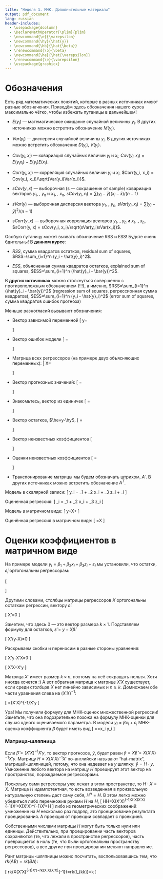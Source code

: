 ```yaml
---
title: "Неделя 1. МНК. Дополнительные материалы"
output: pdf_document
lang: russian
header-includes: 
  - \usepackage{dcolumn}
  - \DeclareMathOperator{\plim}{plim}
  - \newcommand{\e}{\varepsilon}
  - \newcommand{\hy}{\hat{y}}
  - \newcommand{\hb}{\hat{\beta}}
  - \renewcommand{\b}{\beta}
  - \newcommand{\he}{\hat{\varepsilon}}
  - \renewcommand{\e}{\varepsilon}
  - \usepackage{graphicx}
---
```


# Обозначения

Есть ряд математических понятий, которые в разных источниках имеют разные обозначения. Приведём здесь обозначения нашего курса максимально чётко, чтобы избежать путаницы в дальнейшем!

* $E(y_i)$ --- математическое ожидание случайной величины $y_i$. В других источниках можно встретить обозначение $M(y_i)$.

* $Var(y_i)$ --- дисперсия случайной величины $y_i$. В других источниках можно встретить обозначение $D(y_i)$, $V(y_i)$.

* $Cov(y_i, x_i)$ --- ковариация случайных величин $y_i$ и $x_i$, $Cov(y_i, x_i) = E(y_i x_i) - E(y_i)E(x_i)$.

* $Corr(y_i, x_i)$ --- корреляция случайных величин $y_i$ и $x_i$, $Corr(y_i, x_i) = Cov(y_i, x_i)/\sqrt{Var(y_i)Var(x_i)}$.

* $sCov(y,x)$ --- выборочная (s --- сокращение от sample) ковариация векторов $y_1$, \ldots, $y_n$ и $x_1$, \ldots, $x_n$, $sCov(y_i, x_i) = \sum (y_i - \bar y) (x_i - \bar x)/(n-1)$

* $sVar(y)$ --- выборочная дисперсия вектора $y_1$, \ldots, $y_n$, $sVar(y_i, x_i) = \sum (y_i - \bar y)^2 /(n-1)$


* $sCorr(y,x)$ --- выборочная корреляция векторов $y_1$, \ldots, $y_n$ и $x_1$, \ldots, $x_n$, $sCorr(y, x) = sCov(y_i, x_i)/\sqrt{sVar(y_i)sVar(x_i)}$.



Особую путаницу может вызвать обозначение RSS и ESS! Будьте очень бдительны! В **данном курсе**:

* $RSS$, сумма квадратов остатков, residual sum of squares, $RSS=\sum_{i=1}^n (y_i - \hat{y}_i)^2$.

* $ESS$, объясненная сумма квадратов остатков, explained sum of squares, $ESS=\sum_{i=1}^n (\hat{y}_i - \bar{y})^2$.



В **других источниках** можно столкнуться совершенно с противоположным обозначением (!!!), а именно, $RSS=\sum_{i=1}^n (\hat{y}_i - \bar{y})^2$ (regression sum of squares, регрессионная сумма квадратов), $ESS=\sum_{i=1}^n (y_i - \hat{y}_i)^2$ (error sum of squares, сумма квадратов ошибок прогноза)

Меньше разногласий вызывают обозначения:

* Вектор зависимой переменной
\[
y=\begin{pmatrix}
y_1 \\
y_2 \\
\vdots \\
y_n 
\end{pmatrix}
\]

* Вектор ошибок модели 
\[
\e=\begin{pmatrix}
\e_1 \\
\e_2 \\
\vdots \\
\e_n 
\end{pmatrix}
\]

* Матрица всех регрессоров (на примере двух объясняющих переменных):
\[
X=\begin{pmatrix}
1 & x_1 & z_1 \\
1 & x_2 & z_2 \\
\vdots & \vdots & \vdots \\
1 & x_n & z_n \\
\end{pmatrix}
\]

* Вектор прогнозных значений:
\[
\hy=\begin{pmatrix}
\hy_1 \\
\hy_2 \\
\vdots \\
\hy_n 
\end{pmatrix}
\]

* Знакомьтесь, вектор из единичек
\[
\vec{1}=\begin{pmatrix}
1 \\
1 \\
\vdots \\
1 
\end{pmatrix}
\]

* Вектор остатков, $\he=y-\hy$,
\[
\he=\begin{pmatrix}
\he_1 \\
\he_2 \\
\vdots \\
\he_n 
\end{pmatrix}
\]

* Вектор неизвестных коэффициентов
\[
\b=\begin{pmatrix}
\b_1 \\
\b_2 \\
\vdots \\
\b_k 
\end{pmatrix}
\]

* Оценки неизвестных коэффициентов
\[
\hb=\begin{pmatrix}
\hb_1 \\
\hb_2 \\
\vdots \\
\hb_k 
\end{pmatrix}
\]

* Транспонирование матрицы мы будем обозначать штрихом, $A'$. В других источниках можно встретить обозначение $A^T$.

Модель в скалярной записи: 
\[
y_i = \beta_1 + \beta_2 x_i + \beta_3 z_i + \e_i
\]

Оцененная регрессия:
\[
\hy_i = \hb_1 + \hb_2 x_i + \hb_3 z_i 
\]

Модель в матричном виде:
\[
y=X\beta + \e
\]

Оценённая регрессия в матричном виде:
\[
\hy=X\hb 
\]


# Оценки коэффициентов в матричном виде

На примере модели $y_i=\beta_1 + \beta_2 x_i + \beta_3 z_i +\varepsilon_i$ мы установили, что остатки, $\hat{\varepsilon}_i$ ортогональны регрессорам:

\[
\begin{cases}
\vec{1} \perp \he \\
x \perp \he \\
z \perp \he
\end{cases}
\]

Другими словами, столбцы матрицы регрессоров $X$ ортогональны остаткам регрессии, вектору $\hat{\varepsilon}$:

\[
X'\hat{\varepsilon}=0
\]

Заметим, что здесь 0 --- это вектор размера $k\times 1$. Подставляем формулу для остатков, $\hat{\varepsilon}=y-X\hat{\beta}$:

\[
X'(y-X\hat{\beta})=0
\]

Раскрываем скобки и переносим в разные стороны уравнения:


\[
X'y-X'X\hat{\beta}=0
\]

\[
X'X\hat{\beta}=X'y
\]

Матрица $X'$ имеет размер $k\times n$, поэтому на неё сокращать нельзя. Хотя иногда хочется :) А вот обратная матрица к матрице $X'X$ существует, если среди столбцов $X$ нет линейно зависимых и $n\geq k$. Домножаем обе части уравнения слева на $(X'X)^{-1}$:

\[
\hat{\beta}=(X'X)^{-1}X'y
\]

Ура! Мы получили формулу для МНК-оценок множественной регрессии! Заметьте, что она подозрительно похожа на формулу МНК-оценки для случая одного оцениваемого параметра. В модели $y_i=\beta x_i +\varepsilon_i$ МНК-оценка коэффициента $\beta$ будет иметь вид 
\[
\hat{\beta}=\frac{\sum x_i y_i}{\sum x_i^2}=\frac{1}{\sum x_i^2}\sum x_i y_i
\]

### Матрица-шляпница

Если $\hat{\beta}=(X'X)^{-1}X'y$, то вектор прогнозов, $\hat{y}$, будет равен $\hat{y}=X\hat{\beta}=X(X'X)^{-1}X'y$. Матрицу $H=X(X'X)^{-1}X'$ по-английски называют "hat-matrix", матрицей-шляпницей, потому, что она надевает на $y$ шляпку: $\hat{y}=H\cdot y$. Умножение любого вектора на матрицу $H$ проецирует этот вектор на пространство, порождаемое регрессорами.


\includegraphics{3dvec-ols.pdf}



Поскольку сами регрессоры уже лежат в этом пространстве, то $H\cdot X=X$. Матрица $H$ идемпотентная, то есть возведенная в произвольную натуральную степень даст саму себя, $H^n=H$. В этом легко можно убедиться либо перемножив руками $H$ на $H$, 
\[
H\cdot H=X(X'X)^{-1}X'X(X'X)^{-1}X'=X(X'X)^{-1}X'=H
\]
либо из геометрических соображений: умножение на $H$ несколько раз подряд, это проецирование результата проецирования. А проекция от проекции совпадает с проекцией. 

Собственными числами матрицы $H$ могут быть только нули или единицы. Действительно, при проецировании часть векторов сохраняются (те, что лежали в пространстве регрессоров), часть превращается в ноль (те, что были ортогональны пространству регрессоров), а все другие при проецировании меняют направление.

Ранг матрицы-шляпницы можно посчитать, воспользовавшись тем, что $rk (AB)=rk (BA)$:

\[
rk(X(X'X)^{-1}X')=rk(X'X(X'X)^{-1})=rk(I_{k\times k})=k
\]






